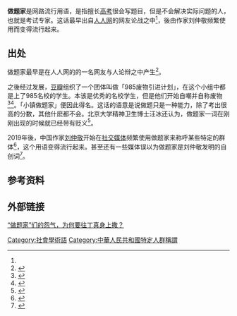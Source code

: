 {{vfd|合併到高分低能。或相反。兩者描述的是相似的現象。 |date=2022-06-24}}
'''做题家'''是网路流行用语，是指擅长[[普通高等学校招生全国统一考试|高考]]很会写题目，但是不会解决实际问题的人，也就是考试专家。这话最早出自[[人人网|人人网]]的网友论战之中<ref name="zaobao_1224862" />，後由作家刘仲敬频繁使用而变得流行起来。

== 出处 ==
做题家最早是在人人网的的一名网友与人论辩之中产生<ref name="zaobao_1224862">{{cite web |author=王汉洋 |title=我是爱知乎的 但我们不能假装一切都没有发生 |url=https://www.zaobao.com.sg/wencui/social/story20211220-1224862 |publisher=[[聯合早報|聯合早報]] |date=2021-12-30 |accessdate=2022-01-24 |archive-date=2022-04-22 |archive-url=https://web.archive.org/web/20220422021032/https://www.zaobao.com.sg/wencui/social/story20211220-1224862 }}</ref>。

之後经过发展，[[豆瓣|豆瓣]]组织了一个团体叫做「985废物引进计划」，在这个小组中都是上了985名校的学生。本该是优秀的名校学生，但是他们开始自嘲并自称废物<ref>{{cite web |title=豆瓣985废物引进计划惹关注 媒体：自嘲后该奋斗还要奋斗 |url=https://www.zaobao.com.sg/wencui/social/story20210911-1192479 |publisher=[[联合早报|联合早报]] |work=工人日报 |date=2021-09-11 |accessdate=2022-01-24 |archive-date=2022-01-24 |archive-url=https://web.archive.org/web/20220124122748/https://www.zaobao.com.sg/wencui/social/story20210911-1192479 }}</ref><ref>{{cite web |author1=董子琪 |title=“小镇做题家”背后的世界：出身小镇的985大学生为何自嘲废物？ |url=https://www.jiemian.com/article/4477138.html |website=界面新闻 |date=2020-06-06 |archive-date=2021-01-29 |archive-url=https://web.archive.org/web/20210129034438/https://www.jiemian.com/article/4477138.html |dead-url=no |access-date=2021-01-23 }}</ref>。「小镇做题家」便因此得名。这话的语意是说做题只是一种能力，除了考出很高的分数，其他什麽都不会。北京大学精神卫生博士汪冰还认为，做题家一词在刚刚出现的时候就已经带有贬义<ref>{{cite web |title=“小镇做题家”：跳出“自己”看自己，这特别棒 |url=https://www.zaobao.com.sg/wencui/social/story20200912-1084365 |publisher=[[联合早报|联合早报]] |date=2020-09-12 |accessdate=2022-01-24 |archive-date=2022-04-21 |archive-url=https://web.archive.org/web/20220421125441/https://www.zaobao.com.sg/wencui/social/story20200912-1084365 }}</ref>。

2019年後，中国作家[[刘仲敬|刘仲敬]]开始在[[社交媒体|社交媒体]]频繁使用做题家来称呼某些特定的群体<ref>{{cite web |title=刘仲敬Twitter言论合集20 |url=https://www.lzjscript.com/archives/3252 |publisher=刘仲敬文稿站 |work=[[Twitter|Twitter]] |date=2019-10-31 |accessdate=2022-01-24 |archive-date=2022-01-24 |archive-url=https://web.archive.org/web/20220124130916/https://www.lzjscript.com/archives/3252 }}</ref>，这个用语变得流行起来。甚至还有一些媒体误以为做题家是刘仲敬发明的自创词<ref>{{cite news |title=多起隨機傷人事件後，網絡迷因「張獻忠」為何被全網封殺？ |url=https://theinitium.com/article/20210622-opinion-china-random-attack-crime-zhangxianzhong/ |accessdate= |work=[[端传媒|端传媒]] |date=2021-06-22 |archive-date=2021-06-29 |archive-url=https://web.archive.org/web/20210629051325/https://theinitium.com/article/20210622-opinion-china-random-attack-crime-zhangxianzhong/ |dead-url=no |quote=做题家一词最早也起源自姨学}}</ref>。

== 参考资料 ==
{{reflist}}

== 外部链接 ==
[https://s.cyol.com/articles/2020-12/20/content_ryn3B7uR.html “做题家”们的怨气，为何要往丁真身上撒？] {{Wayback|url=https://s.cyol.com/articles/2020-12/20/content_ryn3B7uR.html |date=20201221013652 }}

[[Category:社會學術語|Category:社會學術語]]
[[Category:中華人民共和國特定人群稱謂|Category:中華人民共和國特定人群稱謂]]